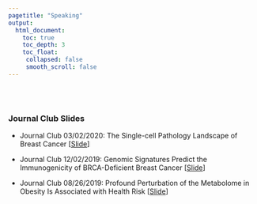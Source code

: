 ```yaml
---
pagetitle: "Speaking"
output:
  html_document:
    toc: true
    toc_depth: 3
    toc_float:
     collapsed: false
     smooth_scroll: false
---
```


<link rel="stylesheet" href="styles.css" type="text/css">

<br><br>

### Journal Club Slides

+ Journal Club 03/02/2020: The Single-cell Pathology Landscape of Breast Cancer [[Slide](/content/post/Journal Club 03_02 Presentation Slide.pdf)]

+ Journal Club 12/02/2019: Genomic Signatures Predict the Immunogenicity of BRCA-Deficient Breast Cancer [[Slide](/content/post/Journal Club 12_02 Presentation Slide.pdf)]

+ Journal Club 08/26/2019: Profound Perturbation of the Metabolome in Obesity Is Associated with Health Risk [[Slide](/content/post/Journal Club 08_26 Presentation Slide.pdf)]